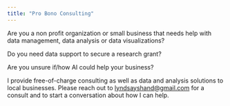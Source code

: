 ```yaml
---
title: "Pro Bono Consulting"
---
```


Are you a non profit organization or small business that needs help with data management, data analysis or data visualizations?

Do you need data support to secure a research grant?

Are you unsure if/how AI could help your business?

I provide free-of-charge consulting as well as data and analysis solutions to local businesses. Please reach out to [lyndsayshand\@gmail.com](mailto:lyndsayshand@gmail.com) for a consult and to start a conversation about how I can help.
